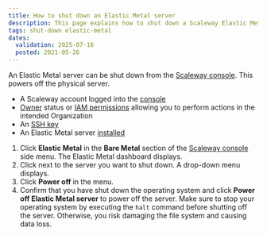 ```yaml
---
title: How to shut down an Elastic Metal server
description: This page explains how to shut down a Scaleway Elastic Metal server
tags: shut-down elastic-metal
dates:
  validation: 2025-07-16
  posted: 2021-05-26
---
```



An Elastic Metal server can be shut down from the [Scaleway console](https://console.scaleway.com). This powers off the physical server.

<Requirements />

- A Scaleway account logged into the [console](https://console.scaleway.com)
- [Owner](/iam/concepts/#owner) status or [IAM permissions](/iam/concepts/#permission) allowing you to perform actions in the intended Organization
- An [SSH key](/organizations-and-projects/how-to/create-ssh-key/)
- An Elastic Metal server [installed](/elastic-metal/quickstart/#how-to-create-an-elastic-metal-server)


1. Click **Elastic Metal** in the **Bare Metal** section of the [Scaleway console](https://console.scaleway.com) side menu. The Elastic Metal dashboard displays.
2. Click <Icon name="more" /> next to the server you want to shut down. A drop-down menu displays.
3. Click **Power off** in the menu.
4. Confirm that you have shut down the operating system and click **Power off Elastic Metal server** to power off the server.
    <Message type="important">
      Make sure to stop your operating system by executing the `halt` command
      before shutting off the server. Otherwise, you risk damaging the file system
      and causing data loss.
    </Message>


